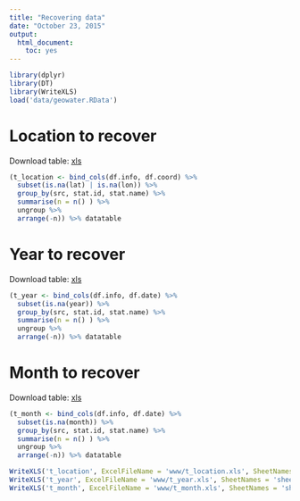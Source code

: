 ```yaml
---
title: "Recovering data"
date: "October 23, 2015"
output: 
  html_document: 
    toc: yes
---
```


```r
library(dplyr)
library(DT)
library(WriteXLS)
load('data/geowater.RData')
```

# Location to recover

Download table: [xls](t_location.xls)

```r
(t_location <- bind_cols(df.info, df.coord) %>% 
  subset(is.na(lat) | is.na(lon)) %>% 
  group_by(src, stat.id, stat.name) %>% 
  summarise(n = n() ) %>%
  ungroup %>%
  arrange(-n)) %>% datatable
```


# Year to recover

Download table: [xls](t_year.xls)

```r
(t_year <- bind_cols(df.info, df.date) %>% 
  subset(is.na(year)) %>% 
  group_by(src, stat.id, stat.name) %>% 
  summarise(n = n() ) %>%
  ungroup %>%
  arrange(-n)) %>% datatable
```

# Month to recover

Download table: [xls](t_month.xls)

```r
(t_month <- bind_cols(df.info, df.date) %>% 
  subset(is.na(month)) %>% 
  group_by(src, stat.id, stat.name) %>% 
  summarise(n = n() ) %>%
  ungroup %>%
  arrange(-n)) %>% datatable
```

```r
WriteXLS('t_location', ExcelFileName = 'www/t_location.xls', SheetNames = 'sheet01')
WriteXLS('t_year', ExcelFileName = 'www/t_year.xls', SheetNames = 'sheet01')
WriteXLS('t_month', ExcelFileName = 'www/t_month.xls', SheetNames = 'sheet01')
```

